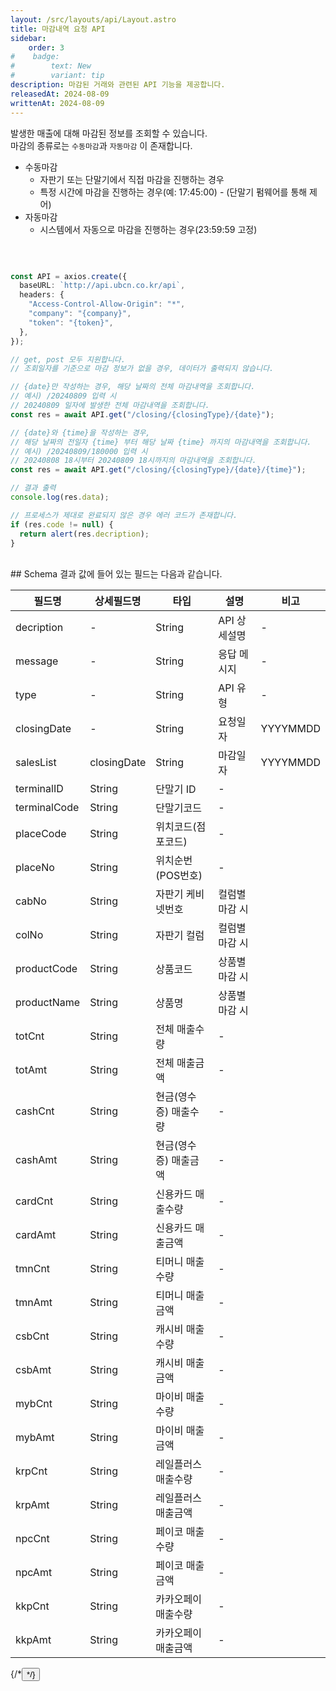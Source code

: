 ```yaml
---
layout: /src/layouts/api/Layout.astro
title: 마감내역 요청 API
sidebar:
    order: 3
#    badge:
#        text: New
#        variant: tip
description: 마감된 거래와 관련된 API 기능을 제공합니다.
releasedAt: 2024-08-09
writtenAt: 2024-08-09
---
```



발생한 매출에 대해 마감된 정보를 조회할 수 있습니다.\
마감의 종류로는 `수동마감`과 `자동마감` 이 존재합니다.

+ 수동마감
    + 자판기 또는 단말기에서 직접 마감을 진행하는 경우
    + 특정 시간에 마감을 진행하는 경우(예: 17:45:00) - (단말기 펌웨어를 통해 제어)
+ 자동마감
    + 시스템에서 자동으로 마감을 진행하는 경우(23:59:59 고정)
<br/>

```ts

const API = axios.create({
  baseURL: `http://api.ubcn.co.kr/api`,
  headers: {
    "Access-Control-Allow-Origin": "*",
    "company": "{company}",
    "token": "{token}",
  },
});

// get, post 모두 지원합니다.
// 조회일자를 기준으로 마감 정보가 없을 경우, 데이터가 출력되지 않습니다.

// {date}만 작성하는 경우, 해당 날짜의 전체 마감내역을 조회합니다.
// 예시) /20240809 입력 시
// 20240809 일자에 발생한 전체 마감내역을 조회합니다.
const res = await API.get("/closing/{closingType}/{date}");

// {date}와 {time}을 작성하는 경우,
// 해당 날짜의 전일자 {time} 부터 해당 날짜 {time} 까지의 마감내역을 조회합니다.
// 예시) /20240809/180000 입력 시
// 20240808 18시부터 20240809 18시까지의 마감내역을 조회합니다.
const res = await API.get("/closing/{closingType}/{date}/{time}");

// 결과 출력
console.log(res.data);

// 프로세스가 제대로 완료되지 않은 경우 에러 코드가 존재합니다.
if (res.code != null) {
  return alert(res.decription);
}

```
<br/>
## Schema
결과 값에 들어 있는 필드는 다음과 같습니다.
<table>
    <thead>
    <th>필드명</th>
    <th>상세필드명</th>
    <th>타입</th>
    <th>설명</th>
    <th>비고</th>
    </thead>
    <tbody>
    <tr>
        <td>decription</td>
        <td>-</td>
        <td>String</td>
        <td>API 상세설명</td>
        <td>-</td>
    </tr>
    <tr>
        <td>message</td>
        <td>-</td>
        <td>String</td>
        <td>응답 메시지</td>
        <td>-</td>
    </tr>
    <tr>
        <td>type</td>
        <td>-</td>
        <td>String</td>
        <td>API 유형</td>
        <td>-</td>
    </tr>
    <tr>
        <td>closingDate</td>
        <td>-</td>
        <td>String</td>
        <td>요청일자</td>
        <td>YYYYMMDD</td>
    </tr>
    <tr>
        <td rowSpan={27}>salesList</td>
        <td>closingDate</td>
        <td>String</td>
        <td>마감일자</td>
        <td>YYYYMMDD</td>
    </tr>
    <tr>
        <td>terminalID</td>
        <td>String</td>
        <td>단말기 ID</td>
        <td>-</td>
    </tr>
    <tr>
        <td>terminalCode</td>
        <td>String</td>
        <td>단말기코드</td>
        <td>-</td>
    </tr>
    <tr>
        <td>placeCode</td>
        <td>String</td>
        <td>위치코드(점포코드)</td>
        <td>-</td>
    </tr>
    <tr>
        <td>placeNo</td>
        <td>String</td>
        <td>위치순번(POS번호)</td>
        <td>-</td>
    </tr>
    <tr>
        <td>cabNo</td>
        <td>String</td>
        <td>자판기 케비넷번호</td>
        <td>컬럼별 마감 시</td>
    </tr>
    <tr>
        <td>colNo</td>
        <td>String</td>
        <td>자판기 컬럼</td>
        <td>컬럼별 마감 시</td>
    </tr>
    <tr>
        <td>productCode</td>
        <td>String</td>
        <td>상품코드</td>
        <td>상품별 마감 시</td>
    </tr>
    <tr>
        <td>productName</td>
        <td>String</td>
        <td>상품명</td>
        <td>상품별 마감 시</td>
    </tr>
    <tr>
        <td>totCnt</td>
        <td>String</td>
        <td>전체 매출수량</td>
        <td>-</td>
    </tr>
    <tr>
        <td>totAmt</td>
        <td>String</td>
        <td>전체 매출금액</td>
        <td>-</td>
    </tr>
    <tr>
        <td>cashCnt</td>
        <td>String</td>
        <td>현금(영수증) 매출수량</td>
        <td>-</td>
    </tr>
    <tr>
        <td>cashAmt</td>
        <td>String</td>
        <td>현금(영수증) 매출금액</td>
        <td>-</td>
    </tr>
    <tr>
        <td>cardCnt</td>
        <td>String</td>
        <td>신용카드 매출수량</td>
        <td>-</td>
    </tr>
    <tr>
        <td>cardAmt</td>
        <td>String</td>
        <td>신용카드 매출금액</td>
        <td>-</td>
    </tr>
    <tr>
        <td>tmnCnt</td>
        <td>String</td>
        <td>티머니 매출수량</td>
        <td>-</td>
    </tr>
    <tr>
        <td>tmnAmt</td>
        <td>String</td>
        <td>티머니 매출금액</td>
        <td>-</td>
    </tr>
    <tr>
        <td>csbCnt</td>
        <td>String</td>
        <td>캐시비 매출수량</td>
        <td>-</td>
    </tr>
    <tr>
        <td>csbAmt</td>
        <td>String</td>
        <td>캐시비 매출금액</td>
        <td>-</td>
    </tr>
    <tr>
        <td>mybCnt</td>
        <td>String</td>
        <td>마이비 매출수량</td>
        <td>-</td>
    </tr>
    <tr>
        <td>mybAmt</td>
        <td>String</td>
        <td>마이비 매출금액</td>
        <td>-</td>
    </tr>
    <tr>
        <td>krpCnt</td>
        <td>String</td>
        <td>레일플러스 매출수량</td>
        <td>-</td>
    </tr>
    <tr>
        <td>krpAmt</td>
        <td>String</td>
        <td>레일플러스 매출금액</td>
        <td>-</td>
    </tr>
    <tr>
        <td>npcCnt</td>
        <td>String</td>
        <td>페이코 매출수량</td>
        <td>-</td>
    </tr>
    <tr>
        <td>npcAmt</td>
        <td>String</td>
        <td>페이코 매출금액</td>
        <td>-</td>
    </tr>
    <tr>
        <td>kkpCnt</td>
        <td>String</td>
        <td>카카오페이 매출수량</td>
        <td>-</td>
    </tr>
    <tr>
        <td>kkpAmt</td>
        <td>String</td>
        <td>카카오페이 매출금액</td>
        <td>-</td>
    </tr>
    </tbody>
</table>
{/*<Button url={"https://devapi.ubcn.co.kr:17881/list/noticeList"} title={"테스트 버튼"}/>*/}